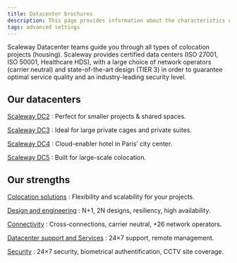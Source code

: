 ```yaml
---
title: Datacenter brochures
description: This page provides information about the characteristics of our datacenters.
tags: advanced settings
---
```


Scaleway Datacenter teams guide you through all types of colocation projects (housing). Scaleway provides certified data centers (ISO 27001, ISO 50001, Healthcare HDS), with a large choice of network operators (carrier neutral) and state-of-the-art design (TIER 3) in order to guarantee optimal service quality and an industry-leading security level.

## Our datacenters

[Scaleway DC2](assets/scaleway-dc2.pdf)
: Perfect for smaller projects & shared spaces. 

[Scaleway DC3](assets/scaleway-dc3.pdf)
: Ideal for large private cages and private suites. 

[Scaleway DC4](assets/scaleway-dc4.pdf)
: Cloud-enabler hotel in Paris’ city center.

[Scaleway DC5](assets/scaleway-dc5.pdf)
: Built for large-scale colocation. 

## Our strengths 

[Colocation solutions](assets/scaleway-colocation.pdf)
: Flexibility and scalability for your projects.

[Design and engineering](assets/scaleway-dc-designs.pdf)
: N+1, 2N designs, resiliency, high availability.

[Connectivity](assets/scaleway-connectivity.pdf)
: Cross-connections, carrier neutral, +26 network operators.

[Datacenter support and Services](assets/scaleway-dc-support-services.pdf)
: 24×7 support, remote management.

[Security](assets/scaleway-dc-security.pdf)
: 24×7 security, biometrical authentification, CCTV site coverage.






